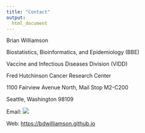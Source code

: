 ```yaml
---
title: "Contact"
output: 
  html_document
---
```


Brian Williamson  

Biostatistics, Bioinformatics, and Epidemiology (BBE)

Vaccine and Infectious Diseases Division (VIDD)

Fred Hutchinson Cancer Research Center

1100 Fairview Avenue North, Mail Stop M2-C200

Seattle, Washington 98109

Email: ![](./images/fredhutch_email.png)  

Web: [https://bdwilliamson.github.io](https://bdwilliamson.github.io)
